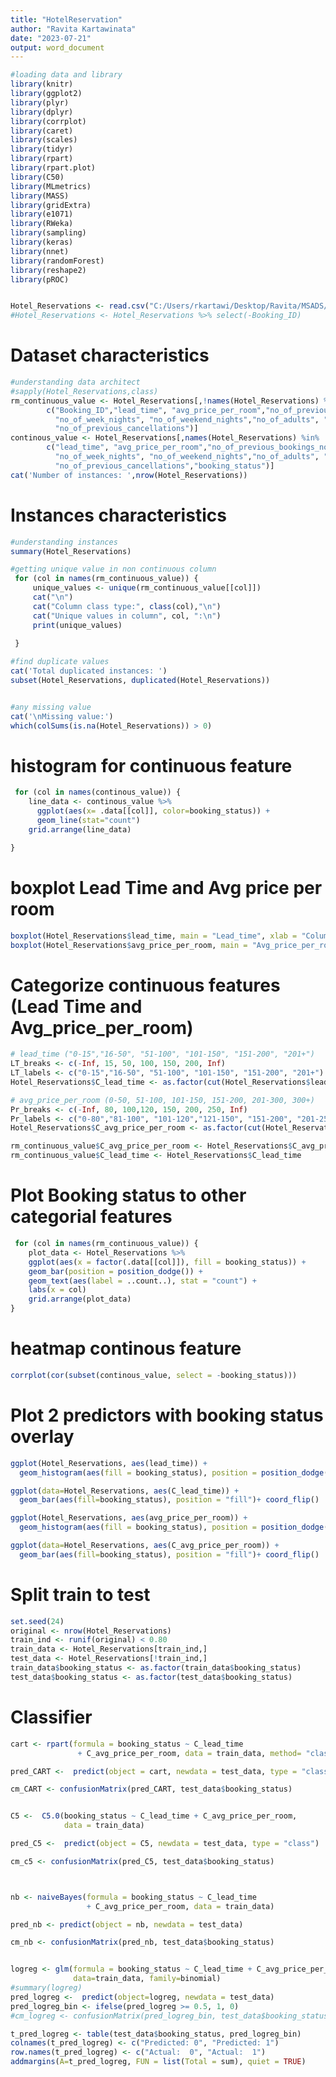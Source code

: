 ---
title: "HotelReservation"
author: "Ravita Kartawinata"
date: "2023-07-21"
output: word_document
---

```{r setup, include=FALSE}
#loading data and library
library(knitr)
library(ggplot2)
library(plyr)
library(dplyr)
library(corrplot)
library(caret)
library(scales)
library(tidyr)
library(rpart)
library(rpart.plot)
library(C50)
library(MLmetrics)
library(MASS)
library(gridExtra)
library(e1071)
library(RWeka)
library(sampling)
library(keras)
library(nnet)
library(randomForest)
library(reshape2)
library(pROC)


Hotel_Reservations <- read.csv("C:/Users/rkartawi/Desktop/Ravita/MSADS/502/Mod4/4_2Team/Hotel Reservations.csv")
#Hotel_Reservations <- Hotel_Reservations %>% select(-Booking_ID)

```

# Dataset characteristics
```{r}
#understanding data architect
#sapply(Hotel_Reservations,class)
rm_continuous_value <- Hotel_Reservations[,!names(Hotel_Reservations) %in% 
        c("Booking_ID","lead_time", "avg_price_per_room","no_of_previous_bookings_not_canceled",
          "no_of_week_nights", "no_of_weekend_nights","no_of_adults", "no_of_children",
          "no_of_previous_cancellations")]
continous_value <- Hotel_Reservations[,names(Hotel_Reservations) %in% 
        c("lead_time", "avg_price_per_room","no_of_previous_bookings_not_canceled",
          "no_of_week_nights", "no_of_weekend_nights","no_of_adults", "no_of_children",
          "no_of_previous_cancellations","booking_status")]
cat('Number of instances: ',nrow(Hotel_Reservations))


```
# Instances characteristics
```{r}
#understanding instances
summary(Hotel_Reservations)

#getting unique value in non continuous column
 for (col in names(rm_continuous_value)) {
     unique_values <- unique(rm_continuous_value[[col]])
     cat("\n")
     cat("Column class type:", class(col),"\n")
     cat("Unique values in column", col, ":\n")
     print(unique_values)
     
 }

#find duplicate values 
cat('Total duplicated instances: ')
subset(Hotel_Reservations, duplicated(Hotel_Reservations))


#any missing value
cat('\nMissing value:')
which(colSums(is.na(Hotel_Reservations)) > 0)


```

# histogram for continuous feature
```{r}
 for (col in names(continous_value)) {
    line_data <- continous_value %>%
      ggplot(aes(x= .data[[col]], color=booking_status)) + 
      geom_line(stat="count")
    grid.arrange(line_data)

}
```

# boxplot Lead Time and Avg price per room
```{r}
boxplot(Hotel_Reservations$lead_time, main = "Lead_time", xlab = "Columns", ylab = "Values")
boxplot(Hotel_Reservations$avg_price_per_room, main = "Avg_price_per_room", xlab = "Columns", ylab = "Values")

```
# Categorize continuous features (Lead Time and Avg_price_per_room)
```{r}
# lead_time ("0-15","16-50", "51-100", "101-150", "151-200", "201+")
LT_breaks <- c(-Inf, 15, 50, 100, 150, 200, Inf)
LT_labels <- c("0-15","16-50", "51-100", "101-150", "151-200", "201+")
Hotel_Reservations$C_lead_time <- as.factor(cut(Hotel_Reservations$lead_time, breaks = LT_breaks, labels = LT_labels))

# avg_price_per_room (0-50, 51-100, 101-150, 151-200, 201-300, 300+)
Pr_breaks <- c(-Inf, 80, 100,120, 150, 200, 250, Inf)
Pr_labels <- c("0-80","81-100", "101-120","121-150", "151-200", "201-250", "251+")
Hotel_Reservations$C_avg_price_per_room <- as.factor(cut(Hotel_Reservations$avg_price_per_room, breaks = Pr_breaks, labels = Pr_labels))

rm_continuous_value$C_avg_price_per_room <- Hotel_Reservations$C_avg_price_per_room
rm_continuous_value$C_lead_time <- Hotel_Reservations$C_lead_time

```

# Plot Booking status to other categorial features
```{r}
 for (col in names(rm_continuous_value)) {
    plot_data <- Hotel_Reservations %>%
    ggplot(aes(x = factor(.data[[col]]), fill = booking_status)) +
    geom_bar(position = position_dodge()) +
    geom_text(aes(label = ..count..), stat = "count") +
    labs(x = col)  
    grid.arrange(plot_data)
}

```

# heatmap continous feature
```{r}
corrplot(cor(subset(continous_value, select = -booking_status)))
```
# Plot 2 predictors with booking status overlay
```{r}
ggplot(Hotel_Reservations, aes(lead_time)) + 
  geom_histogram(aes(fill = booking_status), position = position_dodge(), color = "black")

ggplot(data=Hotel_Reservations, aes(C_lead_time)) +
  geom_bar(aes(fill=booking_status), position = "fill")+ coord_flip()

ggplot(Hotel_Reservations, aes(avg_price_per_room)) + 
  geom_histogram(aes(fill = booking_status), position = position_dodge(), color = "black")

ggplot(data=Hotel_Reservations, aes(C_avg_price_per_room)) +
  geom_bar(aes(fill=booking_status), position = "fill")+ coord_flip()
```
# Split train to test
```{r}
set.seed(24)
original <- nrow(Hotel_Reservations)
train_ind <- runif(original) < 0.80
train_data <- Hotel_Reservations[train_ind,]
test_data <- Hotel_Reservations[!train_ind,]
train_data$booking_status <- as.factor(train_data$booking_status)
test_data$booking_status <- as.factor(test_data$booking_status)


```

# Classifier
```{r}
cart <- rpart(formula = booking_status ~ C_lead_time  
               + C_avg_price_per_room, data = train_data, method= "class")

pred_CART <-  predict(object = cart, newdata = test_data, type = "class")

cm_CART <- confusionMatrix(pred_CART, test_data$booking_status)


C5 <-  C5.0(booking_status ~ C_lead_time + C_avg_price_per_room, 
            data = train_data)

pred_C5 <-  predict(object = C5, newdata = test_data, type = "class")

cm_c5 <- confusionMatrix(pred_C5, test_data$booking_status)



nb <- naiveBayes(formula = booking_status ~ C_lead_time
                 + C_avg_price_per_room, data = train_data)

pred_nb <- predict(object = nb, newdata = test_data)

cm_nb <- confusionMatrix(pred_nb, test_data$booking_status)


logreg <- glm(formula = booking_status ~ C_lead_time + C_avg_price_per_room, 
              data=train_data, family=binomial) 
#summary(logreg)
pred_logreg <-  predict(object=logreg, newdata = test_data)
pred_logreg_bin <- ifelse(pred_logreg >= 0.5, 1, 0)
#cm_logreg <- confusionMatrix(pred_logreg_bin, test_data$booking_status)

t_pred_logreg <- table(test_data$booking_status, pred_logreg_bin)
colnames(t_pred_logreg) <- c("Predicted: 0", "Predicted: 1")
row.names(t_pred_logreg) <- c("Actual:  0", "Actual:  1")
addmargins(A=t_pred_logreg, FUN = list(Total = sum), quiet = TRUE)


```